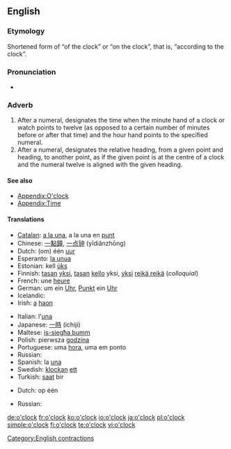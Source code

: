 ==English==

===Etymology===
Shortened form of “of the clock” or “on the clock”, that is, “according to the clock”.

===Pronunciation===
* {{audio|en-us-o'clock.ogg|Audio (US)}}

===Adverb===
{{en-adv|-}}

# After a numeral, designates the time when the minute hand of a clock or watch points to twelve (as opposed to a certain number of minutes before or after that time) and the hour hand points to the specified numeral.
# After a numeral, designates the relative heading, from a given point and heading, to another point, as if the given point is at the centre of a clock and the numeral twelve is aligned with the given heading.

====See also====
* [[Appendix:O'clock]]
* [[Appendix:Time]]

====Translations====
{{trans-top|indication of time''' ''The translations below are of '''one o’clock''}}
* [[Catalan]]: [[a la una]], a la una en [[punt]]
* Chinese: [[一點鐘]], [[一点钟]] (yīdiǎnzhōng)
* Dutch: (om) één [[uur]]
* Esperanto: [[la unua]]
* Estonian: kell [[üks]]
* Finnish: [[tasan]] [[yksi]], [[tasan]] [[kello]] yksi, [[yksi]] [[reikä reikä]] (''colloquial'')
* French: une [[heure]]
* German: um ein [[Uhr]], [[Punkt]] ein [[Uhr]]
* Icelandic: {{t-|is|klukkan}}
* Irish: [[a]] [[haon]] {{t-|ga|a chlog|xs=Irish}}
{{trans-mid}}
* Italian: l'[[una#Italian|una]]
* Japanese: [[一]][[時]] (ichiji)
* Maltese: [[is-siegħa bumm]]
* Polish: pierwsza [[godzina]]
* Portuguese: uma [[hora]], uma em ponto
* Russian: {{t|ru|час|čas}}
* Spanish: la [[una#Spanish|una]]
* Swedish: [[klockan]] [[ett]]
* Turkish: [[saat]] bir
{{trans-bottom}}

{{trans-top|heading ''The translations below are of "at one o’clock"''}}
* Dutch: op één {{t|nl|uur}}
{{trans-mid}}
* Russian: {{t|ru|в час|v čas}}
{{trans-bottom}}

[[Category:English contractions]]

[[de:o'clock]]
[[fr:o'clock]]
[[ko:o'clock]]
[[io:o'clock]]
[[ja:o'clock]]
[[pl:o'clock]]
[[simple:o'clock]]
[[fi:o'clock]]
[[te:o'clock]]
[[vi:o'clock]]